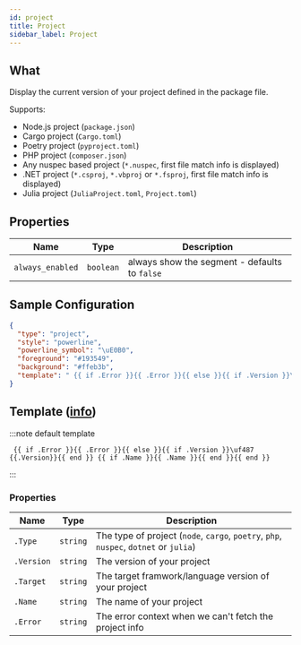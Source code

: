 ```yaml
---
id: project
title: Project
sidebar_label: Project
---
```


## What

Display the current version of your project defined in the package file.

Supports:

- Node.js project (`package.json`)
- Cargo project (`Cargo.toml`)
- Poetry project (`pyproject.toml`)
- PHP project (`composer.json`)
- Any nuspec based project (`*.nuspec`, first file match info is displayed)
- .NET project (`*.csproj`, `*.vbproj` or `*.fsproj`, first file match info is displayed)
- Julia project (`JuliaProject.toml`, `Project.toml`)

## Properties

| Name             | Type      | Description                                   |
| ---------------- | --------- | --------------------------------------------- |
| `always_enabled` | `boolean` | always show the segment - defaults to `false` |

## Sample Configuration

```json
{
  "type": "project",
  "style": "powerline",
  "powerline_symbol": "\uE0B0",
  "foreground": "#193549",
  "background": "#ffeb3b",
  "template": " {{ if .Error }}{{ .Error }}{{ else }}{{ if .Version }}\uf487 {{.Version}}{{ end }} {{ if .Name }}{{ .Name }}{{ end }}{{ end }} "
}
```

## Template ([info][templates])

:::note default template

```template
 {{ if .Error }}{{ .Error }}{{ else }}{{ if .Version }}\uf487 {{.Version}}{{ end }} {{ if .Name }}{{ .Name }}{{ end }}{{ end }}
```

:::

### Properties

| Name       | Type     | Description                                                                           |
| ---------- | -------- | ------------------------------------------------------------------------------------- |
| `.Type`    | `string` | The type of project (`node`, `cargo`, `poetry`, `php`, `nuspec`, `dotnet` or `julia`) |
| `.Version` | `string` | The version of your project                                                           |
| `.Target`  | `string` | The target framwork/language version of your project                                  |
| `.Name`    | `string` | The name of your project                                                              |
| `.Error`   | `string` | The error context when we can't fetch the project info                                |

[templates]: /docs/configuration/templates
